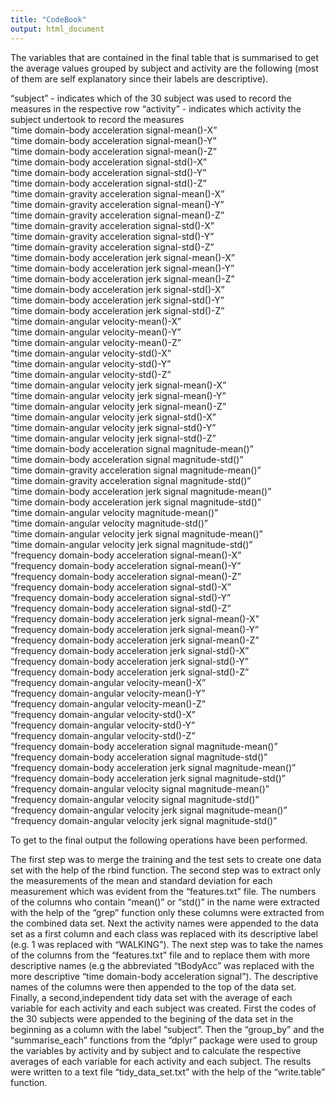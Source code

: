```yaml
---
title: "CodeBook"
output: html_document
---
```


The variables that are contained in the final table that is summarised to get the average values grouped by subject and activity are the following (most of them are self explanatory since their labels are descriptive).

"subject" - indicates which of the 30 subject was used to record the measures in the respective row
"activity" - indicates which activity the subject undertook to record the measures                                                       
"time domain-body acceleration signal-mean()-X"                   
"time domain-body acceleration signal-mean()-Y"                   
"time domain-body acceleration signal-mean()-Z"                  
"time domain-body acceleration signal-std()-X"                    
"time domain-body acceleration signal-std()-Y"                   
"time domain-body acceleration signal-std()-Z"                    
"time domain-gravity acceleration signal-mean()-X"               
"time domain-gravity acceleration signal-mean()-Y"              
"time domain-gravity acceleration signal-mean()-Z"               
"time domain-gravity acceleration signal-std()-X"                
"time domain-gravity acceleration signal-std()-Y"                
"time domain-gravity acceleration signal-std()-Z"                
"time domain-body acceleration jerk signal-mean()-X"             
"time domain-body acceleration jerk signal-mean()-Y"              
"time domain-body acceleration jerk signal-mean()-Z"             
"time domain-body acceleration jerk signal-std()-X"              
"time domain-body acceleration jerk signal-std()-Y"              
"time domain-body acceleration jerk signal-std()-Z"              
"time domain-angular velocity-mean()-X"                          
"time domain-angular velocity-mean()-Y"                          
"time domain-angular velocity-mean()-Z"                          
"time domain-angular velocity-std()-X"                           
"time domain-angular velocity-std()-Y"                           
"time domain-angular velocity-std()-Z"                           
"time domain-angular velocity jerk signal-mean()-X"              
"time domain-angular velocity jerk signal-mean()-Y"               
"time domain-angular velocity jerk signal-mean()-Z"              
"time domain-angular velocity jerk signal-std()-X"               
"time domain-angular velocity jerk signal-std()-Y"               
"time domain-angular velocity jerk signal-std()-Z"                
"time domain-body acceleration signal magnitude-mean()"          
"time domain-body acceleration signal magnitude-std()"            
"time domain-gravity acceleration signal magnitude-mean()"       
"time domain-gravity acceleration signal magnitude-std()"         
"time domain-body acceleration jerk signal magnitude-mean()"     
"time domain-body acceleration jerk signal magnitude-std()"       
"time domain-angular velocity magnitude-mean()"                  
"time domain-angular velocity magnitude-std()"                    
"time domain-angular velocity jerk signal magnitude-mean()"      
"time domain-angular velocity jerk signal magnitude-std()"       
"frequency domain-body acceleration signal-mean()-X"             
"frequency domain-body acceleration signal-mean()-Y"            
"frequency domain-body acceleration signal-mean()-Z"             
"frequency domain-body acceleration signal-std()-X"              
"frequency domain-body acceleration signal-std()-Y"              
"frequency domain-body acceleration signal-std()-Z"              
"frequency domain-body acceleration jerk signal-mean()-X"        
"frequency domain-body acceleration jerk signal-mean()-Y"        
"frequency domain-body acceleration jerk signal-mean()-Z"        
"frequency domain-body acceleration jerk signal-std()-X"         
"frequency domain-body acceleration jerk signal-std()-Y"         
"frequency domain-body acceleration jerk signal-std()-Z"          
"frequency domain-angular velocity-mean()-X"                     
"frequency domain-angular velocity-mean()-Y"                      
"frequency domain-angular velocity-mean()-Z"                     
"frequency domain-angular velocity-std()-X"                       
"frequency domain-angular velocity-std()-Y"                      
"frequency domain-angular velocity-std()-Z"                       
"frequency domain-body acceleration signal magnitude-mean()"     
"frequency domain-body acceleration signal magnitude-std()"       
"frequency domain-body acceleration jerk signal magnitude-mean()"
"frequency domain-body acceleration jerk signal magnitude-std()"  
"frequency domain-angular velocity signal magnitude-mean()"      
"frequency domain-angular velocity signal magnitude-std()"        
"frequency domain-angular velocity jerk signal magnitude-mean()" 
"frequency domain-angular velocity jerk signal magnitude-std()"

To get to the final output the following operations have been performed.

The first step was to merge the training and the test sets to create one data set with the help of the rbind function.
The second step was to extract only the measurements of the mean and standard deviation for each measurement which was 
evident from the "features.txt" file. The numbers of the columns who contain "mean()" or "std()" in the name were extracted with the help
of the "grep" function only these columns were extracted from the combined data set.
Next the activity names were appended to the data set as a first column and each class was replaced with its descriptive label (e.g. 1 was replaced with "WALKING").
The next step was to take the names of the columns from the "features.txt" file and to replace them with more descriptive names (e.g the abbreviated "tBodyAcc" was replaced with the more descriptive "time domain-body acceleration signal"). The descriptive names of the columns were then appended to the 
top of the data set.
Finally, a second,independent tidy data set with the average of each variable for each activity and each subject was created. First  the codes of the 
30 subjects were appended to the begining of the  data set in the beginning as a column with the label "subject". Then the "group_by" and the "summarise_each"
functions from the "dplyr" package were used to group the variables by activity and by subject and to calculate the respective averages of each variable
for each activity and each subject. The results were written to a text file "tidy_data_set.txt" with the help of the "write.table" function.


